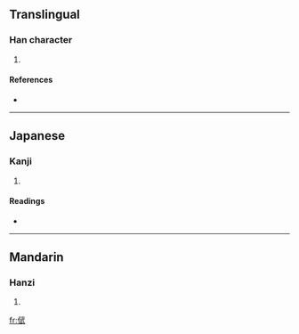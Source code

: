 ==Translingual==

===Han character===
{{Han char|rn=9|rad=人|as=08|sn=10|four=2324<sub>0</sub>|canj=人一心一 (OMPM)}}

# {{defn|Han}}

====References====
* {{Han ref|kx=0109.170|dkj=00807|hdz=10169.170|uh=5035|ud=20533|bh=D0DA|bd=53466}}

----

==Japanese==

===Kanji===
{{ja-kanji|grade=|rs=人08}}

# {{defn|Japanese}}

====Readings====
* {{ja-readings|on=[[ぶ]] (bu), [[む]] (mu)|kun=}}

----

==Mandarin==

===Hanzi===
{{cmn-hanzi|pin=[[wǔ]] ([[wu3]])|wg=wu<sup>3</sup>}}

# {{defn|Mandarin}}

[[fr:倵]]